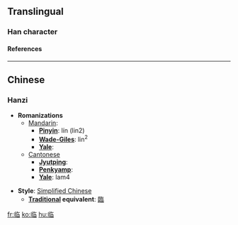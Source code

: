 {{see|臨}}<!-- may be replaced by zh-forms -->

==Translingual==
===Han character===
{{Han char|rad=丨|as=08|sn=9|so=|four=|canj=中中人日 (LLOA)|cmean=draw near, approach;  descend}}
====References====
{{Han ref|kx=0080.071|hdz=10030.050|uh=4E34|ud=20020}}

----
==Chinese==
===Hanzi===


* '''Romanizations'''
** [[Mandarin]]:
*** '''[[Pinyin]]''': lín (lin2)
*** '''[[Wade-Giles]]''': lin<sup>2</sup>
*** '''[[Yale]]''': 
**[[Cantonese]]
***'''[[Jyutping]]''':
***'''[[Penkyamp]]''': 
***'''[[Yale]]''': lam4

* '''Style''': [[Simplified Chinese]] 
** '''[[Traditional Chinese|Traditional]] equivalent''': [[臨]]




[[fr:临]]
[[ko:临]]
[[hu:临]]